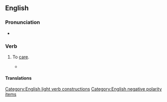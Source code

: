==English==

===Pronunciation===
* {{audio|en|en-au-not give a toss.ogg|Audio (AU)}}

===Verb===
{{en-verb|gives a toss|giving a toss|gave a toss|given a toss}}

# {{lb|en|British|Irish|Australia|slang|chiefly|in the negative}} To [[care]].
#: {{syn|en|Thesaurus:care}}
#* {{quote-journal|en|date=18 November 2019|author={{w|John Crace (writer)|John Crace}}|title=Boris Johnson gets down to the business of getting business down |journal=The Guardian|passage=“Tiles ... tiles ... splashback,” he burbled, trying to make himself heard over the crunching of diazepam tablets. Boris shrugged, not bothering to talk in meaningful sentences or even attempting to conceal the fact that he didn’t really '''give a toss.'''|url=https://www.theguardian.com/politics/2019/nov/18/boris-johnson-gets-down-to-the-business-of-getting-business-down}}

====Translations====
{{trans-see|give a shit}}

[[Category:English light verb constructions]]
[[Category:English negative polarity items]]